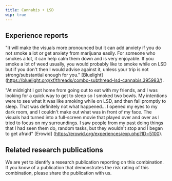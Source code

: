 ---
title: Cannabis + LSD
wip: true
---

## Experience reports

"It will make the visuals more pronounced but it can add anxiety if you do not smoke a lot or get anxiety from marijuana easily. For someone who smokes a lot, it can help calm them down and is very enjoyable. If you smoke a lot of weed usually, you would probably like to smoke while on LSD but if you don't then I would advise against it, unless your trip is not strong/substantial enough for you." [Bluelight] (https://bluelight.org/xf/threads/combo-subthread-lsd-cannabis.395983/).

"At midnight I got home from going out to eat with my friends, and I was looking for a quick way to get to sleep so I smoked two bowls. My intentions were to see what it was like smoking while on LSD, and then fall promptly to sleep. That was definitely not what happened...  I opened my eyes to my dark room, and I couldn't make out what was in front of my face. The visuals had turned into a full-screen movie that played over and over as I tried to focus on my surroundings. I saw people from my past doing things that I had seen them do, random tasks, but they wouldn't stop and I began to get afraid" [Erowid] (https://erowid.org/experiences/exp.php?ID=5100).

## Related research publications

We are yet to identify a research publication reporting on this combination. If you know of a publication that demonstrates the risk rating of this combination, please share the publication with us.



